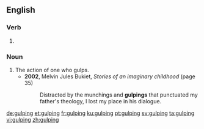 ==English==

===Verb===
{{head|en|present participle}}

# {{present participle of|gulp|lang=en|nocat=1}}

===Noun===
{{en-noun}}

# The action of one who gulps.
#* '''2002''', Melvin Jules Bukiet, ''Stories of an imaginary childhood'' (page 35)
#*: Distracted by the munchings and '''gulpings''' that punctuated my father's theology, I lost my place in his dialogue.

[[de:gulping]]
[[et:gulping]]
[[fr:gulping]]
[[ku:gulping]]
[[pt:gulping]]
[[sv:gulping]]
[[ta:gulping]]
[[vi:gulping]]
[[zh:gulping]]